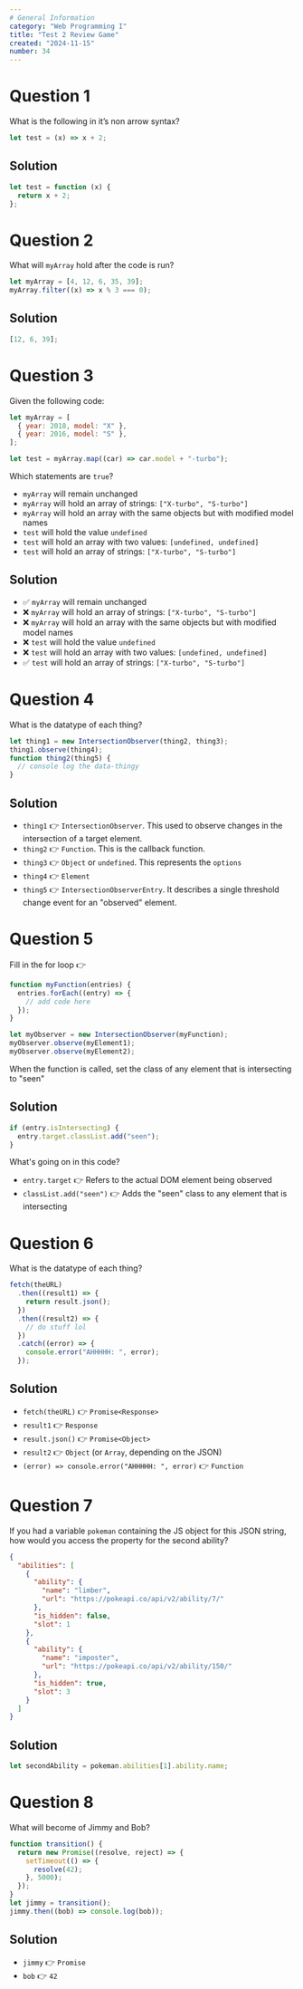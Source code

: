 ```yaml
---
# General Information
category: "Web Programming I"
title: "Test 2 Review Game"
created: "2024-11-15"
number: 34
---
```


# Question 1

What is the following in it’s non arrow syntax?

```js
let test = (x) => x + 2;
```

## Solution

```js
let test = function (x) {
  return x + 2;
};
```

# Question 2

What will `myArray` hold after the code is run?

```js
let myArray = [4, 12, 6, 35, 39];
myArray.filter((x) => x % 3 === 0);
```

## Solution

```js
[12, 6, 39];
```

# Question 3

Given the following code:

```js
let myArray = [
  { year: 2018, model: "X" },
  { year: 2016, model: "S" },
];

let test = myArray.map((car) => car.model + "-turbo");
```

Which statements are `true`?

- `myArray` will remain unchanged
- `myArray` will hold an array of strings: `["X-turbo", "S-turbo"]`
- `myArray` will hold an array with the same objects but with modified model names
- `test` will hold the value `undefined`
- `test` will hold an array with two values: `[undefined, undefined]`
- `test` will hold an array of strings: `["X-turbo", "S-turbo"]`

## Solution

- ✅ `myArray` will remain unchanged
- ❌ `myArray` will hold an array of strings: `["X-turbo", "S-turbo"]`
- ❌ `myArray` will hold an array with the same objects but with modified model names
- ❌ `test` will hold the value `undefined`
- ❌ `test` will hold an array with two values: `[undefined, undefined]`
- ✅ `test` will hold an array of strings: `["X-turbo", "S-turbo"]`

# Question 4

What is the datatype of each thing?

```js
let thing1 = new IntersectionObserver(thing2, thing3);
thing1.observe(thing4);
function thing2(thing5) {
  // console log the data-thingy
}
```

## Solution

- `thing1` 👉 `IntersectionObserver`. This used to observe changes in the intersection of a target element.
- `thing2` 👉 `Function`. This is the callback function.
- `thing3` 👉 `Object` or `undefined`. This represents the `options`
- `thing4` 👉 `Element`
- `thing5` 👉 `IntersectionObserverEntry`. It describes a single threshold change event for an "observed" element.

# Question 5

Fill in the for loop 👉

```js
function myFunction(entries) {
  entries.forEach((entry) => {
    // add code here
  });
}

let myObserver = new IntersectionObserver(myFunction);
myObserver.observe(myElement1);
myObserver.observe(myElement2);
```

When the function is called, set the class of any element that is intersecting to "seen"

## Solution

```js
if (entry.isIntersecting) {
  entry.target.classList.add("seen");
}
```

What's going on in this code?

- `entry.target` 👉 Refers to the actual DOM element being observed
- `classList.add("seen")` 👉 Adds the "seen" class to any element that is intersecting

# Question 6

What is the datatype of each thing?

```js
fetch(theURL)
  .then((result1) => {
    return result.json();
  })
  .then((result2) => {
    // do stuff lol
  })
  .catch((error) => {
    console.error("AHHHHH: ", error);
  });
```

## Solution

- `fetch(theURL)` 👉 `Promise<Response>`
- `result1` 👉 `Response`
- `result.json()` 👉 `Promise<Object>`
- `result2` 👉 `Object` (or `Array`, depending on the JSON)
- `(error) => console.error("AHHHHH: ", error)` 👉 `Function`

# Question 7

If you had a variable `pokeman` containing the JS object for this JSON string, how would you access the property for the second ability?

```json
{
  "abilities": [
    {
      "ability": {
        "name": "limber",
        "url": "https://pokeapi.co/api/v2/ability/7/"
      },
      "is_hidden": false,
      "slot": 1
    },
    {
      "ability": {
        "name": "imposter",
        "url": "https://pokeapi.co/api/v2/ability/150/"
      },
      "is_hidden": true,
      "slot": 3
    }
  ]
}
```

## Solution

```js
let secondAbility = pokeman.abilities[1].ability.name;
```

# Question 8

What will become of Jimmy and Bob?

```js
function transition() {
  return new Promise((resolve, reject) => {
    setTimeout(() => {
      resolve(42);
    }, 5000);
  });
}
let jimmy = transition();
jimmy.then((bob) => console.log(bob));
```

## Solution

- `jimmy` 👉 `Promise`
- `bob` 👉 `42`
